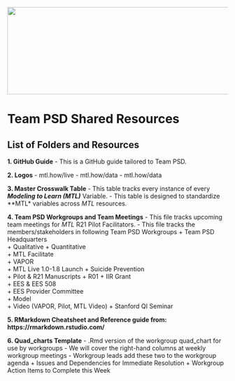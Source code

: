 <img src = "https://github.com/lzim/teampsd/blob/teampsd_style/teampsd_logo/team_psd_logo_sm.png"
     height = "200" width = "600">  

# Team PSD Shared Resources

## List of Folders and Resources

**1. GitHub Guide**
- This is a GitHub guide tailored to Team PSD.

**2. Logos**
- mtl.how/live
- mtl.how/data
- mtl.how/data

**3. Master Crosswalk Table**
- This table tracks every instance of every ***Modeling to Learn (MTL)*** Variable.
- This table is designed to standardize **MTL* variables across *MTL* resources.

**4. Team PSD Workgroups and Team Meetings**
- This file tracks upcoming team meetings for *MTL* R21 Pilot Facilitators.
- This file tracks the members/stakeholders in following Team PSD Workgroups
  + Team PSD Headquarters	
  + Qualitative	
  + Quantitative	
  + MTL Facilitate	
  + VAPOR	
  + MTL Live 1.0-1.8 Launch	
  + Suicide Prevention	
  + Pilot & R21 Manuscripts	
  + R01	
  + IIR Grant	
  + EES & EES 508	
  + EES Provider Committee	
  + Model	
  + Video (VAPOR, Pilot, MTL Video)	
  + Stanford QI Seminar

**5. RMarkdown Cheatsheet and Reference guide from: https://rmarkdown.rstudio.com/**

**6. Quad_charts Template**
- .Rmd version of the workgroup quad_chart for use by workgroups
- We will cover the right-hand columns at weekly workgroup meetings
- Workgroup leads add these two to the workgroup agenda
  + Issues and Dependencies for Immediate Resolution
  + Workgroup Action Items to Complete this Week
  
  
 
